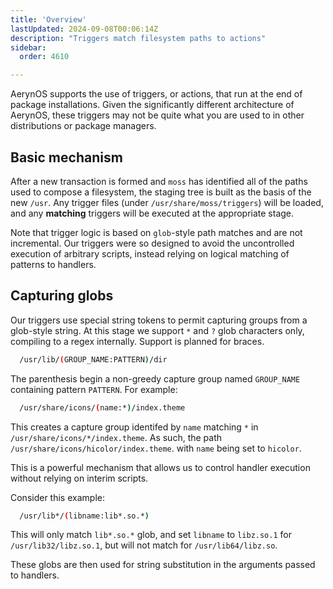 ```yaml
---
title: 'Overview'
lastUpdated: 2024-09-08T00:06:14Z
description: "Triggers match filesystem paths to actions"
sidebar:
  order: 4610

---
```


AerynOS supports the use of triggers, or actions, that run at the end of package installations.
Given the significantly different architecture of AerynOS, these triggers may not be quite what
you are used to in other distributions or package managers.

## Basic mechanism

After a new transaction is formed and `moss` has identified all of the paths used to compose a filesystem,
the staging tree is built as the basis of the new `/usr`. Any trigger files (under `/usr/share/moss/triggers`)
will be loaded, and any **matching** triggers will be executed at the appropriate stage.

Note that trigger logic is based on `glob`-style path matches and are not incremental. Our triggers were so
designed to avoid the uncontrolled execution of arbitrary scripts, instead relying on logical matching of
patterns to handlers.

## Capturing globs

Our triggers use special string tokens to permit capturing groups from a glob-style string. At this stage we
support `*` and `?` glob characters only, compiling to a regex internally. Support is planned for braces.

```sh
  /usr/lib/(GROUP_NAME:PATTERN)/dir
```

The parenthesis begin a non-greedy capture group named `GROUP_NAME` containing pattern `PATTERN`. For example:

```sh
  /usr/share/icons/(name:*)/index.theme
```

This creates a capture group identifed by `name` matching `*` in `/usr/share/icons/*/index.theme`. As such,
the path `/usr/share/icons/hicolor/index.theme`. with `name` being set to `hicolor`.

This is a powerful mechanism that allows us to control handler execution without relying on interim scripts.

Consider this example:

```sh
  /usr/lib*/(libname:lib*.so.*)
```

This will only match `lib*.so.*` glob, and set `libname` to `libz.so.1` for `/usr/lib32/libz.so.1`, but will not
match for `/usr/lib64/libz.so`.

These globs are then used for string substitution in the arguments passed to handlers.

